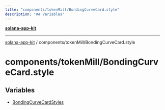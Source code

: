 ```yaml
---
title: "components/tokenMill/BondingCurveCard.style"
description: "## Variables"
---
```


[**solana-app-kit**](../../../README.mdx)

***

[solana-app-kit](../../../README.mdx) / components/tokenMill/BondingCurveCard.style

# components/tokenMill/BondingCurveCard.style

## Variables

- [BondingCurveCardStyles](variables/BondingCurveCardStyles.mdx)
